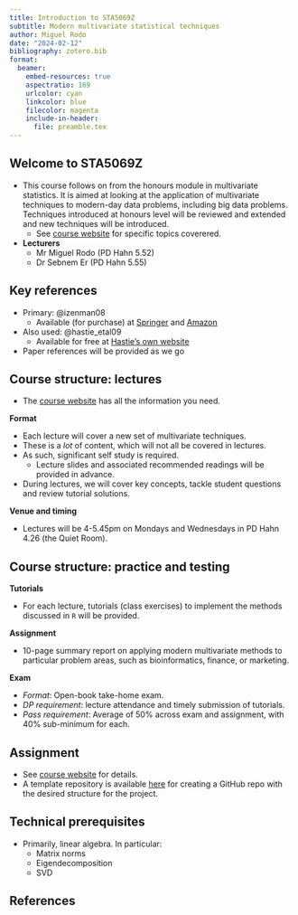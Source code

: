 ```yaml
---
title: Introduction to STA5069Z
subtitle: Modern multivariate statistical techniques
author: Miguel Rodo
date: "2024-02-12"
bibliography: zotero.bib
format:
  beamer:
    embed-resources: true
    aspectratio: 169
    urlcolor: cyan
    linkcolor: blue
    filecolor: magenta
    include-in-header:
      file: preamble.tex
---
```


## Welcome to STA5069Z

- This course follows on from the honours module in multivariate statistics. It is aimed at looking at the application of multivariate techniques to modern-day data problems, including big data problems. Techniques introduced at honours level will be reviewed and extended and new techniques will be introduced.
  - See [course website](https://sebnemer.github.io/english/courses/multivariate/) for specific topics coverered.

- **Lecturers**
  - Mr Miguel Rodo (PD Hahn 5.52)
  - Dr Sebnem Er (PD Hahn 5.55)

\addtocounter{framenumber}{-1}

## Key references

- Primary: @izenman08
  - Available (for purchase) at [Springer](https://www.springer.com/gp/book/9780387781884) and [Amazon](https://www.amazon.com/Modern-Multivariate-Statistical-Techniques-Classification/dp/0387781889)
- Also used: @hastie_etal09
  - Available for free at [Hastie's own website](https://hastie.su.domains/ElemStatLearn/)
- Paper references will be provided as we go

## Course structure: lectures

- The [course website](https://sebnemer.github.io/english/courses/multivariate/) has all the information you need.

**Format**

- Each lecture will cover a new set of multivariate techniques.
- These is a *lot* of content, which will not all be covered in lectures.
- As such, significant self study is required.
  - Lecture slides and associated recommended readings will be provided in advance.
- During lectures, we will cover key concepts, tackle student questions and review tutorial solutions.

**Venue and timing**

- Lectures will be 4-5.45pm on Mondays and Wednesdays in PD Hahn 4.26 (the Quiet Room).

## Course structure: practice and testing

**Tutorials**

- For each lecture, tutorials (class exercises) to implement the methods discussed in `R` will be provided.

**Assignment**

- 10-page summary report on applying modern multivariate methods to particular problem areas, such as bioinformatics, finance, or marketing.

**Exam**

- *Format*: Open-book take-home exam.
- *DP requirement*: lecture attendance and timely submission of tutorials.
- *Pass requirement*: Average of 50% across exam and assignment, with 40% sub-minimum for each.

## Assignment

- See [course website](https://sebnemer.github.io/english/courses/multivariate/assignment-description.html) for details.
- A template repository is available [here](https://github.com/MiguelRodo/Template24STA5069Z) for creating a GitHub repo with the desired structure for the project.

## Technical prerequisites

- Primarily, linear algebra. In particular:
  - Matrix norms
  - Eigendecomposition
  - SVD

## References

